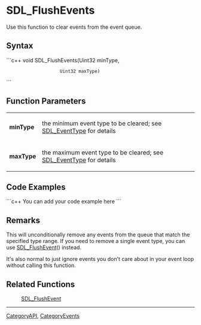 <!-- pragma section-numbers off -->
<!-- pragma disable-camelcase -->

= SDL_FlushEvents =
Use this function to clear events from the event queue.


== Syntax ==
```c++
void SDL_FlushEvents(Uint32 minType,
                     Uint32 maxType)
```

== Function Parameters ==
{|
|'''minType'''
|the minimum event type to be cleared; see [[SDL_EventType]] for details
|-
|'''maxType'''
|the maximum event type to be cleared; see [[SDL_EventType]] for details
|}

== Code Examples ==
```c++
You can add your code example here
```

== Remarks ==
This will unconditionally remove any events from the queue that match the specified type range. If you need to remove a single event type, you can use [[SDL_FlushEvent]]() instead.

It's also normal to just ignore events you don't care about in your event loop without calling this function.

== Related Functions ==
:[[SDL_FlushEvent]]

----
[[CategoryAPI]], [[CategoryEvents]]
